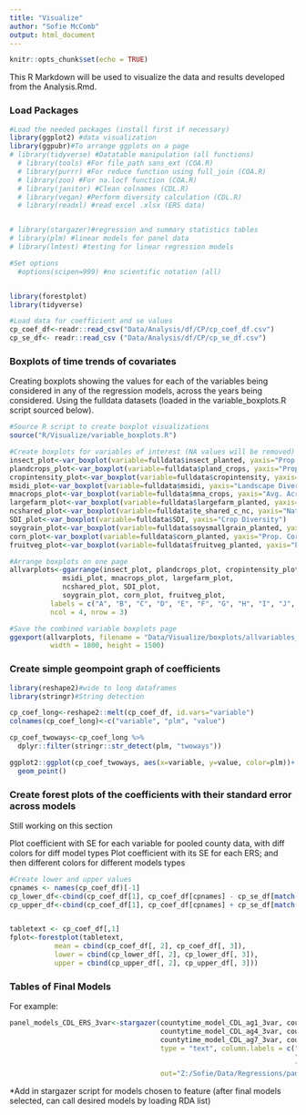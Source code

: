 ```yaml
---
title: "Visualize"
author: "Sofie McComb"
output: html_document
---
```


```r
knitr::opts_chunk$set(echo = TRUE)
```

This R Markdown will be used to visualize the data and results developed from the Analysis.Rmd.


### Load Packages

```r

#Load the needed packages (install first if necessary)
library(ggplot2) #data visualization
library(ggpubr)#To arrange ggplots on a page
# library(tidyverse) #Datatable manipulation (all functions)
  # library(tools) #For file_path sans_ext (COA.R)
  # library(purrr) #For reduce function using full_join (COA.R)
  # library(zoo) #For na.locf function (COA.R)
  # library(janitor) #Clean colnames (CDL.R)
  # library(vegan) #Perform diversity calculation (CDL.R)
  # library(readxl) #read excel .xlsx (ERS data)


# library(stargazer)#regression and summary statistics tables
# library(plm) #linear models for panel data
# library(lmtest) #testing for linear regression models

#Set options
  #options(scipen=999) #no scientific notation (all)


library(forestplot)
library(tidyverse)

#Load data for coefficient and se values
cp_coef_df<-readr::read_csv("Data/Analysis/df/CP/cp_coef_df.csv")
cp_se_df<- readr::read_csv ("Data/Analysis/df/CP/cp_se_df.csv")

```


### Boxplots of time trends of covariates

Creating boxplots showing the values for each of the variables being considered in any of the regression models, across the years being considered. Using the fulldata datasets (loaded in the variable_boxplots.R script sourced below).


```r

#Source R script to create boxplot visualizations
source("R/Visualize/variable_boxplots.R")

#Create boxplots for variables of interest (NA values will be removed)
insect_plot<-var_boxplot(variable=fulldata$insect_planted, yaxis="Prop. Cropland w/ Insecticides")
plandcrops_plot<-var_boxplot(variable=fulldata$pland_crops, yaxis="Prop. of Cty in Cropland")
cropintensity_plot<-var_boxplot(variable=fulldata$cropintensity, yaxis="Cropland Intensity")
msidi_plot<-var_boxplot(variable=fulldata$msidi, yaxis="Landscape Diversity")
mnacrops_plot<-var_boxplot(variable=fulldata$mna_crops, yaxis="Avg. Acreage of Crop Patches")
largefarm_plot<-var_boxplot(variable=fulldata$largefarm_planted, yaxis="Prop. of Cropland with Lg. Farms")
ncshared_plot<-var_boxplot(variable=fulldata$te_shared_c_nc, yaxis="Natural to Crop Land Edges")
SDI_plot<-var_boxplot(variable=fulldata$SDI, yaxis="Crop Diversity")
soygrain_plot<-var_boxplot(variable=fulldata$soysmallgrain_planted, yaxis="Prop. Soybeans & Sm. Grains")
corn_plot<-var_boxplot(variable=fulldata$corn_planted, yaxis="Prop. Corn")
fruitveg_plot<-var_boxplot(variable=fulldata$fruitveg_planted, yaxis="Prop. Fruit & Veg.")

#Arrange boxplots on one page
allvarplots<-ggarrange(insect_plot, plandcrops_plot, cropintensity_plot,
             msidi_plot, mnacrops_plot, largefarm_plot, 
             ncshared_plot, SDI_plot, 
             soygrain_plot, corn_plot, fruitveg_plot, 
          labels = c("A", "B", "C", "D", "E", "F", "G", "H", "I", "J", "K"),
          ncol = 4, nrow = 3)

#Save the combined variable boxplots page
ggexport(allvarplots, filename = "Data/Visualize/boxplots/allvariables_trends_boxplots.png",
          width = 1800, height = 1500)

```


### Create simple geompoint graph of coefficients 

```r

library(reshape2)#wide to long dataframes
library(stringr)#String detection

cp_coef_long<-reshape2::melt(cp_coef_df, id.vars="variable")
colnames(cp_coef_long)<-c("variable", "plm", "value")

cp_coef_twoways<-cp_coef_long %>%
  dplyr::filter(stringr::str_detect(plm, "twoways"))

ggplot2::ggplot(cp_coef_twoways, aes(x=variable, y=value, color=plm))+
  geom_point()


```



### Create forest plots of the coefficients with their standard error across models

Still working on this section

Plot coefficient with SE for each variable for pooled county data, with diff colors for diff model types
Plot coefficient with its SE for each ERS; and then different colors for different models types

```r


#Create lower and upper values
cpnames <- names(cp_coef_df)[-1]
cp_lower_df<-cbind(cp_coef_df[1], cp_coef_df[cpnames] - cp_se_df[match(cp_coef_df$variable, cp_se_df$variable), cpnames])
cp_upper_df<-cbind(cp_coef_df[1], cp_coef_df[cpnames] + cp_se_df[match(cp_coef_df$variable, cp_se_df$variable), cpnames])


tabletext <- cp_coef_df[,1]
fplot<-forestplot(tabletext,
           mean = cbind(cp_coef_df[, 2], cp_coef_df[, 3]),
           lower = cbind(cp_lower_df[, 2], cp_lower_df[, 3]),
           upper = cbind(cp_upper_df[, 2], cp_upper_df[, 3]))


```



### Tables of Final Models

For example:

```r

panel_models_CDL_ERS_3var<-stargazer(countytime_model_CDL_ag1_3var, countytime_model_CDL_ag2_3var, countytime_model_CDL_ag3_3var, 
                                     countytime_model_CDL_ag4_3var, countytime_model_CDL_ag5_3var, countytime_model_CDL_ag6_3var, 
                                     countytime_model_CDL_ag7_3var, countytime_model_CDL_ag8_3var, countytime_model_CDL_ag9_3var,
                                     type = "text", column.labels = c("Heartland", "Northern Crescent", "Northern Great Plains",
                                                                      "Prairie Gateway", "Eastern Uplands", "Southern Seaboard",
                                                                      "Fruitful Rim", "Basin and Range", "Mississippi Portal"),
                                     out="Z:/Sofie/Data/Regressions/panel_models_CDL_EDS_3var.txt") 


```



*Add in stargazer script for models chosen to feature (after final models selected, can call desired models by loading RDA list)